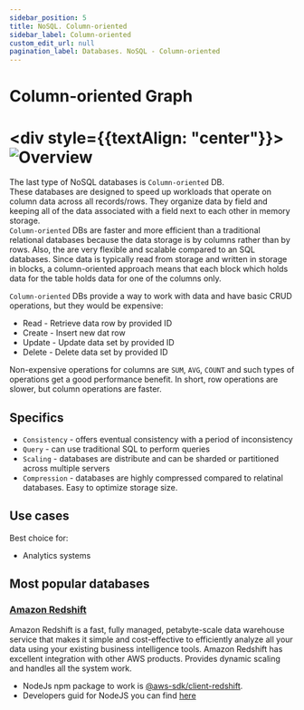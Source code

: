```yaml
---
sidebar_position: 5
title: NoSQL. Column-oriented
sidebar_label: Column-oriented
custom_edit_url: null
pagination_label: Databases. NoSQL - Column-oriented
---
```


# Column-oriented Graph

# <div style={{textAlign: "center"}}> ![Overview](../img/сolumn-oriented.png) </div>

The last type of NoSQL databases is ```Column-oriented``` DB. <br/>
These databases are designed to speed up workloads that operate on column data across all records/rows.
They organize data by field and keeping all of the data associated with a field next to each other in memory storage. <br/>
```Column-oriented``` DBs are faster and more efficient than a traditional relational databases because the data storage is by columns rather than by rows.
Also, the are very flexible and scalable compared to an SQL databases.
Since data is typically read from storage and written in storage in blocks, a column-oriented approach means that each block which holds data for the table holds data for one of the columns only.

```Column-oriented``` DBs provide a way to work with data and have basic CRUD operations, but they would be expensive:
- Read - Retrieve data row by provided ID
- Create - Insert new dat row
- Update - Update data set by provided ID
- Delete - Delete data set by provided ID

Non-expensive operations for columns are ```SUM```, ```AVG```, ```COUNT``` and such types of operations get a good performance benefit.
In short, row operations are slower, but column operations are faster.

## Specifics

- ```Consistency``` - offers eventual consistency with a period of inconsistency
- ```Query``` - can use traditional SQL to perform queries
- ```Scaling``` - databases are distribute and can be sharded or partitioned across multiple servers
- ```Compression``` - databases are highly compressed compared to relatinal databases. Easy to optimize storage size.

## Use cases

Best choice for:
- Analytics systems

## Most popular databases

### [Amazon Redshift](https://docs.aws.amazon.com/redshift/index.html)

Amazon Redshift is a fast, fully managed, petabyte-scale data warehouse service
that makes it simple and cost-effective to efficiently analyze all your data using your existing business intelligence tools.
Amazon Redshift has excellent integration with other AWS products. Provides dynamic scaling and handles all the system work.
  - NodeJs npm package to work is [@aws-sdk/client-redshift](https://www.npmjs.com/package/@aws-sdk/client-redshift).<br/>
  - Developers guid for NodeJS you can find [here](https://docs.aws.amazon.com/AWSJavaScriptSDK/v3/latest/clients/client-redshift/index.html)